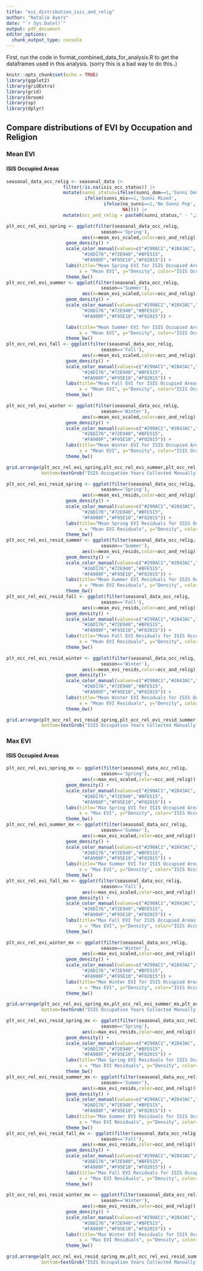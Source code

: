 ---
title: "evi_distribution_isis_and_relig"
author: "Natalie Ayers"
date: "`r Sys.Date()`"
output: pdf_document
editor_options: 
  chunk_output_type: console
---

First, run the code in format_combined_data_for_analysis.R to get the dataframes used in this analysis. (sorry this is a bad way to do this..)

```{r setup, include=FALSE}
knitr::opts_chunk$set(echo = TRUE)
library(ggplot2)
library(gridExtra)
library(grid)
library(broom)
library(sp)
library(dplyr)
```

## Compare distributions of EVI by Occupation and Religion

### Mean EVI 

#### ISIS Occupied Areas
```{r compare mean evi distributions pre post & during ISIS}
seasonal_data_occ_relig <- seasonal_data |>
                     filter(!is.na(isis_occ_status)) |>
                     mutate(sunni_status=ifelse(sunni_dom==1,'Sunni Dominated',
                             ifelse(sunni_mix==1,'Sunni Mixed',
                                    ifelse(no_sunni==1,'No Sunni Pop',
                                           NA)))) |>
                     mutate(occ_and_relig = paste0(sunni_status," - ",isis_occ_status))

plt_occ_rel_evi_spring <- ggplot(filter(seasonal_data_occ_relig,
                                   season=='Spring'),
                            aes(x=mean_evi_scaled,color=occ_and_relig)) + 
                      geom_density() + 
                      scale_color_manual(values=c("#290AC1","#2843AC",
                            "#26D176","#72E940","#BFE515",
                            "#FA900F","#F95E10","#F02015")) + 
                      labs(title="Mean Spring EVI for ISIS Occupied Areas by Occupation Timing and Sunni Status",
                           x = "Mean EVI", y="Density", color="ISIS Occupation and Sunni Status") + 
                      theme_bw() 
plt_occ_rel_evi_summer <- ggplot(filter(seasonal_data_occ_relig,
                                   season=='Summer'),
                            aes(x=mean_evi_scaled,color=occ_and_relig)) + 
                      geom_density() + 
                      scale_color_manual(values=c("#290AC1","#2843AC","#277C96",
                            "#26D176","#72E940","#BFE515",
                            "#FA900F","#F95E10","#F02015")) + 

                      labs(title="Mean Summer EVI for ISIS Occupied Areas by Occupation Timing and Sunni Status",
                           x = "Mean EVI", y="Density", color="ISIS Occupation and Sunni Status") + 
                      theme_bw() 
plt_occ_rel_evi_fall <- ggplot(filter(seasonal_data_occ_relig,
                                   season=='Fall'),
                            aes(x=mean_evi_scaled,color=occ_and_relig)) + 
                      geom_density() + 
                      scale_color_manual(values=c("#290AC1","#2843AC","#277C96",
                            "#26D176","#72E940","#BFE515",
                            "#FA900F","#F95E10","#F02015")) + 
                      labs(title="Mean Fall EVI for ISIS Occupied Areas by Occupation Timing and Sunni Status",
                           x = "Mean EVI", y="Density", color="ISIS Occupation and Sunni Status") + 
                      theme_bw() 

plt_occ_rel_evi_winter <- ggplot(filter(seasonal_data_occ_relig,
                                   season=='Winter'),
                            aes(x=mean_evi_scaled,color=occ_and_relig)) + 
                      geom_density() + 
                      scale_color_manual(values=c("#290AC1","#2843AC","#277C96",
                            "#26D176","#72E940","#BFE515",
                            "#FA900F","#F95E10","#F02015")) + 
                      labs(title="Mean Winter EVI for ISIS Occupied Areas by Occupation Timing and Sunni Status",
                           x = "Mean EVI", y="Density", color="ISIS Occupation and Sunni Status") + 
                      theme_bw() 

grid.arrange(plt_occ_rel_evi_spring,plt_occ_rel_evi_summer,plt_occ_rel_evi_fall,plt_occ_rel_evi_winter,nrow=2,
             bottom=textGrob("ISIS Occupation Years Collected Manually based on IOM Occupation Reports"))

```


```{r compare mean resid evi dists}
plt_occ_rel_evi_resid_spring <- ggplot(filter(seasonal_data_occ_relig,
                                   season=='Spring'),
                            aes(x=mean_evi_resids,color=occ_and_relig)) + 
                      geom_density() + 
                      scale_color_manual(values=c("#290AC1","#2843AC",
                            "#26D176","#72E940","#BFE515",
                            "#FA900F","#F95E10","#F02015")) +  
                      labs(title="Mean Spring EVI Residuals for ISIS Occupied Areas by Occupation Timing and Sunni Status",
                           x = "Mean EVI Residuals", y="Density", color="ISIS Occupation and Sunni Status") + 
                      theme_bw() 
plt_occ_rel_evi_resid_summer <- ggplot(filter(seasonal_data_occ_relig,
                                   season=='Summer'),
                            aes(x=mean_evi_resids,color=occ_and_relig)) + 
                      geom_density() + 
                      scale_color_manual(values=c("#290AC1","#2843AC","#277C96",
                            "#26D176","#72E940","#BFE515",
                            "#FA900F","#F95E10","#F02015")) + 
                      labs(title="Mean Summer EVI Residuals for ISIS Occupied Areas by Occupation Timing and Sunni Status",
                           x = "Mean EVI Residuals", y="Density", color="ISIS Occupation and Sunni Status") + 
                      theme_bw() 
plt_occ_rel_evi_resid_fall <- ggplot(filter(seasonal_data_occ_relig,
                                   season=='Fall'),
                            aes(x=mean_evi_resids,color=occ_and_relig)) + 
                      geom_density() + 
                      scale_color_manual(values=c("#290AC1","#2843AC","#277C96",
                            "#26D176","#72E940","#BFE515",
                            "#FA900F","#F95E10","#F02015")) + 
                      labs(title="Mean Fall EVI Residuals for ISIS Occupied Areas by Occupation Timing and Sunni Status",
                           x = "Mean EVI Residuals", y="Density", color="ISIS Occupation and Sunni Status") + 
                      theme_bw() 

plt_occ_rel_evi_resid_winter <- ggplot(filter(seasonal_data_occ_relig,
                                   season=='Winter'),
                            aes(x=mean_evi_resids,color=occ_and_relig)) + 
                      geom_density()+ 
                      scale_color_manual(values=c("#290AC1","#2843AC","#277C96",
                            "#26D176","#72E940","#BFE515",
                            "#FA900F","#F95E10","#F02015")) + 
                      labs(title="Mean Winter EVI Residuals for ISIS Occupied Areas by Occupation Timing and Sunni Status",
                           x = "Mean EVI Residuals", y="Density", color="ISIS Occupation and Sunni Status") + 
                      theme_bw() 

grid.arrange(plt_occ_rel_evi_resid_spring,plt_occ_rel_evi_resid_summer,plt_occ_rel_evi_resid_fall,plt_occ_rel_evi_resid_winter,nrow=2,
             bottom=textGrob("ISIS Occupation Years Collected Manually based on IOM Occupation Reports"))
```

### Max EVI 

#### ISIS Occupied Areas
```{r compare max evi distributions pre post & during ISIS}

plt_occ_rel_evi_spring_mx <- ggplot(filter(seasonal_data_occ_relig,
                                   season=='Spring'),
                            aes(x=max_evi_scaled,color=occ_and_relig)) + 
                      geom_density() + 
                      scale_color_manual(values=c("#290AC1","#2843AC",
                            "#26D176","#72E940","#BFE515",
                            "#FA900F","#F95E10","#F02015")) + 
                      labs(title="Max Spring EVI for ISIS Occupied Areas by Occupation Timing and Sunni Status",
                           x = "Max EVI", y="Density", color="ISIS Occupation and Sunni Status") + 
                      theme_bw() 
plt_occ_rel_evi_summer_mx <- ggplot(filter(seasonal_data_occ_relig,
                                   season=='Summer'),
                            aes(x=max_evi_scaled,color=occ_and_relig)) + 
                      geom_density() + 
                      scale_color_manual(values=c("#290AC1","#2843AC","#277C96",
                            "#26D176","#72E940","#BFE515",
                            "#FA900F","#F95E10","#F02015")) +  
                      labs(title="Max Summer EVI for ISIS Occupied Areas by Occupation Timing and Sunni Status",
                           x = "Max EVI", y="Density", color="ISIS Occupation and Sunni Status") + 
                      theme_bw() 
plt_occ_rel_evi_fall_mx <- ggplot(filter(seasonal_data_occ_relig,
                                   season=='Fall'),
                            aes(x=max_evi_scaled,color=occ_and_relig)) + 
                      geom_density() + 
                      scale_color_manual(values=c("#290AC1","#2843AC","#277C96",
                            "#26D176","#72E940","#BFE515",
                            "#FA900F","#F95E10","#F02015")) + 
                      labs(title="Max Fall EVI for ISIS Occupied Areas by Occupation Timing and Sunni Status",
                           x = "Max EVI", y="Density", color="ISIS Occupation and Sunni Status") + 
                      theme_bw() 

plt_occ_rel_evi_winter_mx <- ggplot(filter(seasonal_data_occ_relig,
                                   season=='Winter'),
                            aes(x=max_evi_scaled,color=occ_and_relig)) + 
                      geom_density() + 
                      scale_color_manual(values=c("#290AC1","#2843AC","#277C96",
                            "#26D176","#72E940","#BFE515",
                            "#FA900F","#F95E10","#F02015")) + 
                      labs(title="Max Winter EVI for ISIS Occupied Areas by Occupation Timing and Sunni Status",
                           x = "Max EVI", y="Density", color="ISIS Occupation and Sunni Status") + 
                      theme_bw() 

grid.arrange(plt_occ_rel_evi_spring_mx,plt_occ_rel_evi_summer_mx,plt_occ_rel_evi_fall_mx,plt_occ_rel_evi_winter_mx,nrow=2,
             bottom=textGrob("ISIS Occupation Years Collected Manually based on IOM Occupation Reports"))

```


```{r compare max resid evi dists}
plt_occ_rel_evi_resid_spring_mx <- ggplot(filter(seasonal_data_occ_relig,
                                   season=='Spring'),
                            aes(x=max_evi_resids,color=occ_and_relig)) + 
                      geom_density() + 
                      scale_color_manual(values=c("#290AC1","#2843AC",
                            "#26D176","#72E940","#BFE515",
                            "#FA900F","#F95E10","#F02015")) +  
                      labs(title="Max Spring EVI Residuals for ISIS Occupied Areas by Occupation Timing and Sunni Status",
                           x = "Max EVI Residuals", y="Density", color="ISIS Occupation and Sunni Status") + 
                      theme_bw() 
plt_occ_rel_evi_resid_summer_mx <- ggplot(filter(seasonal_data_occ_relig,
                                   season=='Summer'),
                            aes(x=max_evi_resids,color=occ_and_relig)) + 
                      geom_density() + 
                      scale_color_manual(values=c("#290AC1","#2843AC","#277C96",
                            "#26D176","#72E940","#BFE515",
                            "#FA900F","#F95E10","#F02015")) + 
                      labs(title="Max Summer EVI Residuals for ISIS Occupied Areas by Occupation Timing and Sunni Status",
                           x = "Max EVI Residuals", y="Density", color="ISIS Occupation and Sunni Status") + 
                      theme_bw() 
plt_occ_rel_evi_resid_fall_mx <- ggplot(filter(seasonal_data_occ_relig,
                                   season=='Fall'),
                            aes(x=max_evi_resids,color=occ_and_relig)) + 
                      geom_density() + 
                      scale_color_manual(values=c("#290AC1","#2843AC","#277C96",
                            "#26D176","#72E940","#BFE515",
                            "#FA900F","#F95E10","#F02015")) +  
                      labs(title="Max Fall EVI Residuals for ISIS Occupied Areas by Occupation Timing and Sunni Status",
                           x = "Max EVI Residuals", y="Density", color="ISIS Occupation and Sunni Status") + 
                      theme_bw() 

plt_occ_rel_evi_resid_winter_mx <- ggplot(filter(seasonal_data_occ_relig,
                                   season=='Winter'),
                            aes(x=max_evi_resids,color=occ_and_relig)) + 
                      geom_density() + 
                      scale_color_manual(values=c("#290AC1","#2843AC","#277C96",
                            "#26D176","#72E940","#BFE515",
                            "#FA900F","#F95E10","#F02015")) +  
                      labs(title="Max Winter EVI Residuals for ISIS Occupied Areas by Occupation Timing and Sunni Status",
                           x = "Max EVI Residuals", y="Density", color="ISIS Occupation and Sunni Status") + 
                      theme_bw() 

grid.arrange(plt_occ_rel_evi_resid_spring_mx,plt_occ_rel_evi_resid_summer_mx,plt_occ_rel_evi_resid_fall_mx,plt_occ_rel_evi_resid_winter_mx,nrow=2,
             bottom=textGrob("ISIS Occupation Years Collected Manually based on IOM Occupation Reports"))
```
